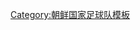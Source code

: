 {{National squad
 | name      = 2006年亞運會男子足球朝鮮參賽名單
 | bg        = red
 | fg        = white
 | flag      = North Korea
 | country   = 朝鲜
 | team link = 朝鲜国家奥运足球队
 | comp link = 2006年亞洲運動會男子足球比賽
 | comp      = 2006年亞洲運動會男子足球比賽
 | p1        = [[李明德]]
 | p2        = [[車正赫]]
 | p5        = [[文人國]]
 | p6        = [[安正浩]]
 | p7        = [[金哲鎬]]
 | p9        = [[朴男哲]]
 | p10       = [[洪映早]]<small> ([[隊長 (足球)|隊長]])</small>
 | p13       = [[李哲敏]]
 | p15       = [[金永峻]]
 | p16       = [[徐赫哲]] 
 | p17       = [[崔哲萬]]
 | p18       = [[金成哲]]
 | p19       = [[鄭秀赫]]
 | p20       = [[朴哲鎮]]
 | p23       = [[金明吉]]
 | p25       = [[張平日]]
 | coach     = [[李正萬]]
}}<noinclude>
[[Category:朝鲜国家足球队模板]]
</noinclude>